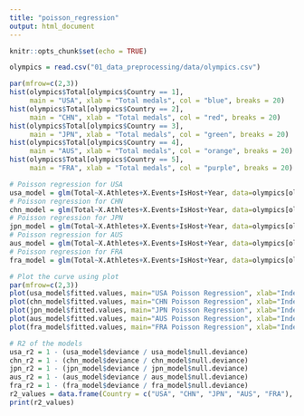 ```yaml
---
title: "poisson_regression"
output: html_document
---
```


```r
knitr::opts_chunk$set(echo = TRUE)
```

```r
olympics = read.csv("01_data_preprocessing/data/olympics.csv")
```

```r
par(mfrow=c(2,3))
hist(olympics$Total[olympics$Country == 1], 
     main = "USA", xlab = "Total medals", col = "blue", breaks = 20)
hist(olympics$Total[olympics$Country == 2], 
     main = "CHN", xlab = "Total medals", col = "red", breaks = 20)
hist(olympics$Total[olympics$Country == 3], 
     main = "JPN", xlab = "Total medals", col = "green", breaks = 20)
hist(olympics$Total[olympics$Country == 4], 
     main = "AUS", xlab = "Total medals", col = "orange", breaks = 20)
hist(olympics$Total[olympics$Country == 5], 
     main = "FRA", xlab = "Total medals", col = "purple", breaks = 20)
```

```r
# Poisson regression for USA
usa_model = glm(Total~X.Athletes+X.Events+IsHost+Year, data=olympics[olympics$Country == 1,], family=poisson(link="log"))
# Poisson regression for CHN
chn_model = glm(Total~X.Athletes+X.Events+IsHost+Year, data=olympics[olympics$Country == 2,], family=poisson(link="log"))
# Poisson regression for JPN
jpn_model = glm(Total~X.Athletes+X.Events+IsHost+Year, data=olympics[olympics$Country == 3,], family=poisson(link="log"))
# Poisson regression for AUS
aus_model = glm(Total~X.Athletes+X.Events+IsHost+Year, data=olympics[olympics$Country == 4,], family=poisson(link="log"))
# Poisson regression for FRA
fra_model = glm(Total~X.Athletes+X.Events+IsHost+Year, data=olympics[olympics$Country == 5,], family=poisson(link="log"))

# Plot the curve using plot
par(mfrow=c(2,3))
plot(usa_model$fitted.values, main="USA Poisson Regression", xlab="Index", ylab="Fitted Values", col="blue")
plot(chn_model$fitted.values, main="CHN Poisson Regression", xlab="Index", ylab="Fitted Values", col="red")
plot(jpn_model$fitted.values, main="JPN Poisson Regression", xlab="Index", ylab="Fitted Values", col="green")
plot(aus_model$fitted.values, main="AUS Poisson Regression", xlab="Index", ylab="Fitted Values", col="orange")
plot(fra_model$fitted.values, main="FRA Poisson Regression", xlab="Index", ylab="Fitted Values", col="purple")
```

```r
# R2 of the models
usa_r2 = 1 - (usa_model$deviance / usa_model$null.deviance)
chn_r2 = 1 - (chn_model$deviance / chn_model$null.deviance)
jpn_r2 = 1 - (jpn_model$deviance / jpn_model$null.deviance)
aus_r2 = 1 - (aus_model$deviance / aus_model$null.deviance)
fra_r2 = 1 - (fra_model$deviance / fra_model$null.deviance)
r2_values = data.frame(Country = c("USA", "CHN", "JPN", "AUS", "FRA"), R2 = c(usa_r2, chn_r2, jpn_r2, aus_r2, fra_r2))
print(r2_values)
```